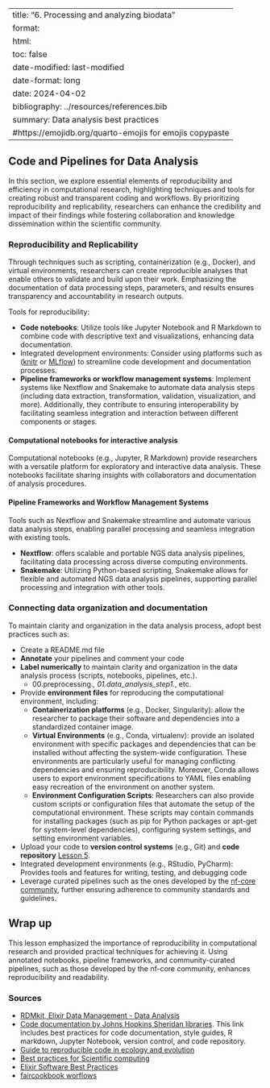 
---
title: "6. Processing and analyzing biodata"
format: 
  html:
    toc: false
date-modified: last-modified
date-format: long
date: 2024-04-02
bibliography: ../resources/references.bib
summary: Data analysis best practices
#https://emojidb.org/quarto-emojis for emojis copypaste
---
## Code and Pipelines for Data Analysis

In this section, we explore essential elements of reproducibility and efficiency in computational research, highlighting techniques and tools for creating robust and transparent coding and workflows. By prioritizing reproducibility and replicability, researchers can enhance the credibility and impact of their findings while fostering collaboration and knowledge dissemination within the scientific community.

### Reproducibility and Replicability

Through techniques such as scripting, containerization (e.g., Docker), and virtual environments, researchers can create reproducible analyses that enable others to validate and build upon their work. Emphasizing the documentation of data processing steps, parameters, and results ensures transparency and accountability in research outputs.

Tools for reproducibility:

- **Code notebooks**: Utilize tools like Jupyter Notebook and R Markdown to combine code with descriptive text and visualizations, enhancing data documentation.  
- Integrated development environments: Consider using platforms such as ([knitr](https://yihui.org/knitr/) or [MLflow](https://mlflow.org/)) to streamline code development and documentation processes.
- **Pipeline frameworks or workflow management systems**: Implement systems like Nextflow and Snakemake to automate data analysis steps (including data extraction, transformation, validation, visualization, and more). Additionally, they contribute to ensuring interoperability by facilitating seamless integration and interaction between different components or stages.  

#### Computational notebooks for interactive analysis
Computational notebooks (e.g., Jupyter, R Markdown) provide researchers with a versatile platform for exploratory and interactive data analysis. These notebooks facilitate sharing insights with collaborators and documentation of analysis procedures.

#### Pipeline Frameworks and Workflow Management Systems
Tools such as Nextflow and Snakemake streamline and automate various data analysis steps, enabling parallel processing and seamless integration with existing tools.

- **Nextflow**: offers scalable and portable NGS data analysis pipelines, facilitating data processing across diverse computing environments.
- **Snakemake**: Utilizing Python-based scripting, Snakemake allows for flexible and automated NGS data analysis pipelines, supporting parallel processing and integration with other tools.

### Connecting data organization and documentation

To maintain clarity and organization in the data analysis process, adopt best practices such as:

- Create a README.md file 
- **Annotate** your pipelines and comment your code
- **Label numerically** to maintain clarity and organization in the data analysis process (scripts, notebooks, pipelines, etc.).
  - 00.preprocessing.*, 01.data_analysis_step1.*, etc. 
- Provide **environment files** for reproducing the computational environment, including:
  - **Containerization platforms** (e.g., Docker, Singularity): allow the researcher to package their software and dependencies into a standardized container image.
  - **Virtual Environments** (e.g., Conda, virtualenv): provide an isolated environment with specific packages and dependencies that can be installed without affecting the system-wide configuration. These environments are particularly useful for managing conflicting dependencies and ensuring reproducibility. Moreover, Conda allows users to export environment specifications to YAML files enabling easy recreation of the environment on another system. 
  - **Environment Configuration Scripts**: Researchers can also provide custom scripts or configuration files that automate the setup of the computational environment. These scripts may contain commands for installing packages (such as pip for Python packages or apt-get for system-level dependencies), configuring system settings, and setting environment variables.
- Upload your code to **version control systems** (e.g., Git) and **code repository** [Lesson 5](./05_VC.qmd). 
- Integrated development environments (e.g., RStudio, PyCharm): Provides tools and features for writing, testing, and debugging code
- Leverage curated pipelines such as the ones developed by the [nf-core community](https://nf-co.re/), further ensuring adherence to community standards and guidelines.


## Wrap up
This lesson emphasized the importance of reproducibility in computational research and provided practical techniques for achieving it. Using annotated notebooks, pipeline frameworks, and community-curated pipelines, such as those developed by the nf-core community, enhances reproducibility and readability. 

### Sources
- [RDMkit, Elixir Data Management - Data Analysis](https://rdmkit.elixir-europe.org/data_analysis)
- [Code documentation by Johns Hopkins Sheridan libraries](https://guides.library.jhu.edu/c.php?g=1096705&p=8066729). This link includes best practices for code documentation, style guides, R markdown, Jupyter Notebook, version control, and code repository. 
- [Guide to reproducible code in ecology and evolution](https://www.britishecologicalsociety.org/wp-content/uploads/2017/12/guide-to-reproducible-code.pdf)
- [Best practices for Scientific computing](https://journals.plos.org/plosbiology/article?id=10.1371/journal.pbio.1001745)
- [Elixir Software Best Practices](https://elixir-europe.org/platforms/tools/software-best-practices)
- [faircookbook worflows](https://faircookbook.elixir-europe.org/content/recipes/applied-examples/fair-workflows.html)
